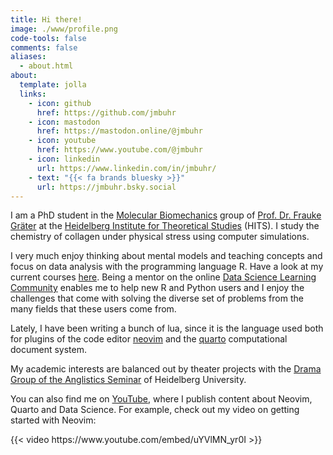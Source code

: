 ```yaml
---
title: Hi there!
image: ./www/profile.png
code-tools: false
comments: false
aliases:
  - about.html
about:
  template: jolla
  links:
    - icon: github
      href: https://github.com/jmbuhr
    - icon: mastodon
      href: https://mastodon.online/@jmbuhr
    - icon: youtube
      href: https://www.youtube.com/@jmbuhr
    - icon: linkedin
      url: https://www.linkedin.com/in/jmbuhr/
    - text: "{{< fa brands bluesky >}}"
      url: https://jmbuhr.bsky.social
---
```


I am a PhD student in the [Molecular Biomechanics](https://www.h-its.org/research/mbm/) group of [Prof. Dr. Frauke Gräter](https://www.h-its.org/people/prof-dr-frauke-grater/) at the [Heidelberg Institute for Theoretical Studies](https://www.h-its.org/) (HITS).
I study the chemistry of collagen under physical stress using computer simulations.

I very much enjoy thinking about mental models and teaching concepts
and focus on data analysis with the programming language R.
Have a look at my current courses [here](/teaching).
Being a mentor on the online [Data Science Learning Community](https://dslc.io/)
enables me to help new R and Python users and I enjoy the challenges that come with
solving the diverse set of problems from the many fields that these users come from.

Lately, I have been writing a bunch of lua, since it is the language used both for plugins of the code editor [neovim](https://github.com/neovim/neovim) and the [quarto](https://quarto.org/) computational document system.

My academic interests are balanced out by theater projects with the [Drama Group of the Anglistics Seminar](https://ssg-as-heidelberg.de/) of Heidelberg University.

You can also find me on [YouTube](https://www.youtube.com/@jmbuhr), where I publish content about Neovim, Quarto and Data Science. For example, check out my video on getting started with Neovim:

{{< video https://www.youtube.com/embed/uYVlMN_yr0I >}}



<a rel="me" href="https://mastodon.online/@jmbuhr"></a>
